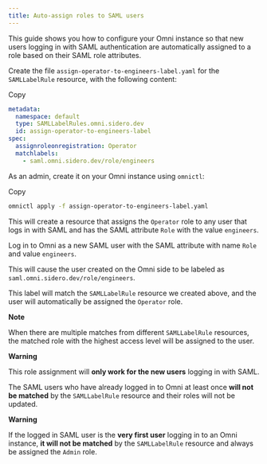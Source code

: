 ```yaml
---
title: Auto-assign roles to SAML users
---
```


This guide shows you how to configure your Omni instance so that new users logging in with SAML authentication are automatically assigned to a role based on their SAML role attributes.

Create the file `assign-operator-to-engineers-label.yaml` for the `SAMLLabelRule` resource, with the following content:

Copy

```yaml
metadata:
  namespace: default
  type: SAMLLabelRules.omni.sidero.dev
  id: assign-operator-to-engineers-label
spec:
  assignroleonregistration: Operator
  matchlabels:
    - saml.omni.sidero.dev/role/engineers
```

As an admin, create it on your Omni instance using `omnictl`:

Copy

```bash
omnictl apply -f assign-operator-to-engineers-label.yaml
```

This will create a resource that assigns the `Operator` role to any user that logs in with SAML and has the SAML attribute `Role` with the value `engineers`.

Log in to Omni as a new SAML user with the SAML attribute with name `Role` and value `engineers`.

This will cause the user created on the Omni side to be labeled as `saml.omni.sidero.dev/role/engineers`.

This label will match the `SAMLLabelRule` resource we created above, and the user will automatically be assigned the `Operator` role.

**Note**

When there are multiple matches from different `SAMLLabelRule` resources, the matched role with the highest access level will be assigned to the user.

**Warning**

This role assignment will **only work for the new users** logging in with SAML.

The SAML users who have already logged in to Omni at least once **will not be matched** by the `SAMLLabelRule` resource and their roles will not be updated.

**Warning**

If the logged in SAML user is the **very first user** logging in to an Omni instance, **it will not be matched** by the `SAMLLabelRule` resource and always be assigned the `Admin` role.
